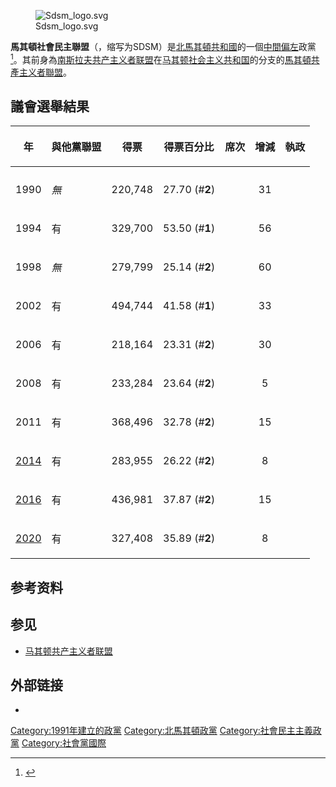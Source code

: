 {{Infobox political party
|country         = 北馬其頓
|name = 馬其頓社會民主聯盟
|name_native = {{lang|mk|Социјалдемократски сојуз на Македонија}}
|colorcode = {{Party meta/color/Socijaldemokratski sojuz na Makedonija}}
|youth_wing =  馬其頓社會民主青年
|logo = Лого на Социјалдемократски Сојуз на Македонија (СДСМ).svg
|logo_size=150px
|leader =  [[佐蘭·薩耶夫|佐蘭·薩耶夫]]
|foundation = 1991年
|founder=[[布兰科·茨尔文科夫斯基|布兰科·茨尔文科夫斯基]]
|前身=[[馬其頓共產主义者聯盟|馬其頓共產主义者聯盟]]
|ideology = [[社會民主主義|社會民主主義]]<ref name="PAE">{{Citation |first=Wolfram |last=Nordsieck |title=Macedonia |work=Parties and Elections in Europe |url=http://www.parties-and-elections.eu/macedonia.html |accessdate=2012-10-04 |archive-date=2012-04-01 |archive-url=https://web.archive.org/web/20120401135921/http://www.parties-and-elections.eu/macedonia.html |dead-url=yes }}</ref><br>[[第三条道路|第三条道路]]<ref name="PAE"/>
|position = [[中間偏左|中間偏左]]
|international = [[进步联盟|进步联盟]]<br>[[社會黨國際|社會黨國際]]（1996年–2014年）<ref>{{Cite web |url=http://socialistinternational.org/viewArticle.cfm?ArticlePageID=931 |title=存档副本 |access-date=2013-10-22 |archive-url=https://web.archive.org/web/20130503204531/http://www.socialistinternational.org/viewArticle.cfm?ArticlePageID=931 |archive-date=2013-05-03 |dead-url=yes }}</ref>
|european = [[歐洲社會黨|歐洲社會黨]]（准成员党）
|europarl =
|colours = [[紅色|紅色]]和[[白色|白色]]
|headquarters = [[斯科普里|斯科普里]]
|seats1_title = [[馬其頓議會|議會]]
|seats1        = {{Infobox political party/seats|31|120|hex={{Party meta/color/Socijaldemokratski sojuz na Makedonija}}}}
| seats2_title = [[北馬其頓行政區劃|區長]]
| seats2 = {{Composition bar|57|81|hex={{Party meta/color/Socijaldemokratski sojuz na Makedonija}}}}
|website = {{URL|https://sdsm.org.mk/}}
| flag = [[File:Знаме_на_СДСМ.svg|200px]]
}}
[[File:Sdsm_logo.svg|thumb]]

'''馬其頓社會民主聯盟'''（{{lang-mk|Социјалдемократски сојуз на Македонија|Socijaldemokratski sojuz na Makedonija}}，缩写为SDSM）是[[北馬其頓共和國|北馬其頓共和國]]的一個[[中間偏左|中間偏左]]政黨<ref name="Bugajski2002">{{cite book|author=Janusz Bugajski|title=Political Parties of Eastern Europe: A Guide to Politics in the Post-Communist Era|url=http://books.google.com/books?id=9gGKtLTQlUcC&pg=PA739|accessdate=2013-02-06|year=2002|publisher=M.E. Sharpe|isbn=978-1-56324-676-0|pages=739–|archive-date=2014-01-01|archive-url=https://web.archive.org/web/20140101000204/http://books.google.com/books?id=9gGKtLTQlUcC&pg=PA739|dead-url=no}}</ref>。其前身為[[南斯拉夫共产主义者联盟|南斯拉夫共产主义者联盟]]在[[马其顿社会主义共和国|马其顿社会主义共和国]]的分支的[[馬其頓共產主义者聯盟|馬其頓共產主义者聯盟]]。

==議會選舉結果==
{| class="wikitable" style="text-align: left;"
|-
! rowspan=2 | 年
! rowspan=2 | 與他黨聯盟
! 得票
! 得票百分比 !! 席次
! 增減
! rowspan=2|執政
|-
! colspan="2" | {{small|（聯盟合計）}} !! colspan=2 | {{small|（聯盟合計）}}
|-
! 1990
| ''無''
| align=right| 220,748		
| align=right| 27.70 (#'''2''')
| {{Composition bar|31|120|hex=#033A73}}
| align=center| {{increase}} 31
| {{yes2|是}}
|-
! 1994
| 有
| align=right| 329,700	
| align=right| 53.50 (#'''1''')
| {{Composition bar|95|120|hex=#033A73}}
| align=center| {{increase}} 56
| {{yes2|是}}
|-
! 1998
| ''無''
| align=right| 279,799	
| align=right| 25.14 (#'''2''')
| {{Composition bar|30|120|hex=#033A73}}
| align=center| {{decrease}} 60
| {{no2|反對黨}}
|-
! 2002
| 有
|  align=right| 494,744	
|  align=right| 41.58 (#'''1''')
| {{Composition bar|60|120|hex=#033A73}}
| align=center| {{increase}} 33
| {{yes2|是}}
|-
! 2006
| 有
|  align=right| 218,164	
|  align=right| 23.31 (#'''2''')
| {{Composition bar|32|120|hex=#033A73}}
| align=center| {{decrease}} 30
| {{no2|反對黨}}
|-
! 2008
| 有
|  align=right| 233,284	
|  align=right| 23.64 (#'''2''')
| {{Composition bar|27|120|hex=#033A73}}
| align=center| {{decrease}} 5
| {{no2|反對黨}}
|-
! 2011
| 有
| align=right| 368,496
|  align=right| 32.78 (#'''2''')
| {{Composition bar|42|120|hex=#033A73}}
| align=center| {{increase}} 15
| {{no2|反對黨}}
|-
! [[2014年马其顿大选|2014]]
| 有
|  align=right| 283,955
|  align=right| 26.22 (#'''2''')
| {{Composition bar|34|120|hex=#033A73}}
| align=center| {{decrease}} 8
| {{no2|反對黨}}
|-
! [[2016年馬其頓議會選舉|2016]]
| 有
| align=right| 436,981
| align=right| 37.87 (#'''2''')
| {{Composition bar|49|120|hex=#033A73}}
| align=center| {{increase}} 15
| {{yes2|是}}
|-
! [[2020年馬其頓議會選舉|2020]]
| 有
| align=right| 327,408
| align=right| 35.89 (#'''2''')
| {{Composition bar|46|120|hex=#033A73}}
| align=center| {{decrease}} 8
| {{yes2|是}}

|}

==参考资料==
{{reflist}}

==参见==
*[[马其顿共产主义者联盟|马其顿共产主义者联盟]]

==外部链接==
*{{official website|https://sdsm.org.mk/|馬其頓社會民主聯盟}}

{{北马其顿政党}}

[[Category:1991年建立的政黨|Category:1991年建立的政黨]]
[[Category:北馬其頓政黨|Category:北馬其頓政黨]]
[[Category:社會民主主義政黨|Category:社會民主主義政黨]]
[[Category:社會黨國際|Category:社會黨國際]]